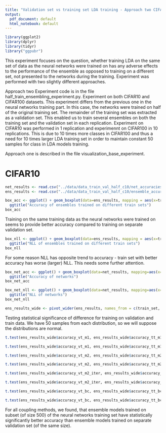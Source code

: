 ```yaml
---
title: "Validation set vs training set LDA training - Approach two CIFAR10"
output:
  pdf_document: default
  html_notebook: default
---
```


```r
library(ggplot2)
library(dplyr)
library(tidyr)
library("ggpubr")
```

This experiment focuses on the question, whether training LDA on the same set of data as the neural networks were trained on has any adverse effects to the performance of the ensemble as opposed to training on a different set, not presented to the networks during the training.
Experiment was performed with two slightly different approaches.

Approach two
Experiment code is in the file half_train_ensembling_experiment.py.
Experiment on both CIFAR10 and CIFAR100 datasets.
This experiment differs from the previous one in the neural networks training part. In this case, the networks were trained on half of the original training set. The remainder of the training set was extracted as a validation set. This enabled us to train several ensembles on both the training set and the validation set in each replication. Experiment on CIFAR10 was performed in 1 replication and experimennt on CIFAR100 in 10 replications. This is due to 10 times more classes in CIFAR100 and thus a need for 10 times larger LDA training set in order to maintain constant 50 samples for class in LDA models training.

Approach one is described in the file visualization_base_experiment.


# CIFAR10

```r
net_results <- read.csv("../data/data_train_val_half_c10/net_accuracies.csv")
ens_results <- read.csv("../data/data_train_val_half_c10/ensemble_accuracies.csv")
```
```r
box_acc <- ggplot() + geom_boxplot(data=ens_results, mapping = aes(x=train_set, y=accuracy)) + facet_wrap(~method) +
  ggtitle("Accuracy of ensembles trained on different train sets")
box_acc
```
Training on the same training data as the neural networks were trained on seems to provide better accuracy compared to training on separate validation set.

```r
box_nll <- ggplot() + geom_boxplot(data=ens_results, mapping = aes(x=train_set, y=nll)) + facet_wrap(~method) +
  ggtitle("NLL of ensembles trained on different train sets")
box_nll
```
For some reason NLL has opposite trend to accuracy - train set with better accuracy has worse (larger) NLL. This needs some further attention.

```r
box_net_acc <- ggplot() + geom_boxplot(data=net_results, mapping=aes(x=network, y=accuracy)) +
  ggtitle("Accuracy of networks")
box_net_acc
```

```r
box_net_nll <- ggplot() + geom_boxplot(data=net_results, mapping=aes(x=network, y=nll)) +
  ggtitle("NLL of networks")
box_net_nll
```

```r
ens_results_wide <- pivot_wider(ens_results, names_from = c(train_set, method), values_from = c(accuracy, nll))
```

Testing statistical significance of difference for training on validation and train data.
We have 50 samples from each distribution, so we will suppose the distributions are normal.


```r
t.test(ens_results_wide$accuracy_vt_m1, ens_results_wide$accuracy_tt_m1)
```

```r
t.test(ens_results_wide$accuracy_vt_m1, ens_results_wide$accuracy_tt_m1, alternative="less")
```

```r
t.test(ens_results_wide$accuracy_vt_m2, ens_results_wide$accuracy_tt_m2)
```

```r
t.test(ens_results_wide$accuracy_vt_m2, ens_results_wide$accuracy_tt_m2, alternative="less")
```

```r
t.test(ens_results_wide$accuracy_vt_m2_iter, ens_results_wide$accuracy_tt_m2_iter)
```
```r
t.test(ens_results_wide$accuracy_vt_m2_iter, ens_results_wide$accuracy_tt_m2_iter, alternative="less")
```


```r
t.test(ens_results_wide$accuracy_vt_bc, ens_results_wide$accuracy_tt_bc)
```
```r
t.test(ens_results_wide$accuracy_vt_bc, ens_results_wide$accuracy_tt_bc, alternative="less")
```

For all coupling methods, we found, that ensemble models trained on subset (of size 500) of the neural networks training set have statistically significantly better accuracy than ensemble models trained on separate validation set (of the same size).

